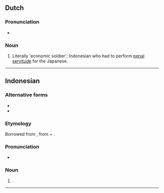==Dutch==

===Pronunciation===
* {{audio|Nl-romusha.ogg|Audio|lang=nl}}

===Noun===
{{nl-noun|?|-'s|romushaatje}}

# Literally 'economic soldier'; Indonesian who had to perform [[penal]] [[servitude]] for the Japanese.

----

==Indonesian==
{{wikipedia|lang=id}}

===Alternative forms===
* {{l|id|romusa}}
* {{l|id|romusya}}

===Etymology===
Borrowed from {{bor|id|ja|労務者|tr=[[ろうむしゃ]], rōmusha||}}, from {{m|ja|労務||[[labor]], [[work]]|tr=[[ろうむ]], rōmu}} + {{m|ja|者||[[person]]|tr=[[しゃ]], sha}}.

===Pronunciation===
<!--* {{IPA|/ren.ɡo/|lang=id}}-->
* {{hyphenation|ro|mu|sha|lang=id}}

===Noun===
{{id-noun|-}}
# {{lb|id|informal}} {{l|id|romusa}}.

<!--
====Usage notes====
====Synonyms====
====Antonyms====
====Hypernyms====
====Hyponyms====
====Meronyms====
====Holonyms====
====Troponyms====
====Coordinate terms====
====Derived terms====
====Related terms====
====Translations====
===References===
===Further reading===
-->
----